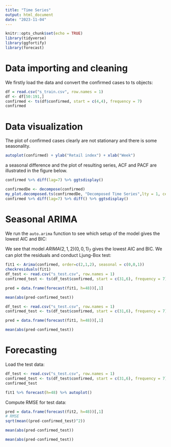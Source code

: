 ```yaml
---
title: "Time Series"
output: html_document
date: "2023-11-04"
---
```


```r
knitr::opts_chunk$set(echo = TRUE)
library(tidyverse)
library(ggfortify)
library(forecast)
```

# Data importing and cleaning

We firstly load the data and convert the confirmed cases to ts objects:

```r
df = read.csv("s_train.csv", row.names = 1)
df <- df[50:191,]
confirmed <- ts(df$confirmed, start = c(4,4), frequency = 7)
confirmed
```

# Data visualization

The plot of confirmed cases clearly are not stationary and there is some seasonality. 

```r
autoplot(confirmed) + ylab("Retail index") + xlab("Week")
```


a seasonal difference and the plot of resulting series, ACF and PACF are illustrated in the figure below. 

```r
confirmed %>% diff(lag=7) %>% ggtsdisplay()
```



```r
confirmedDe <- decompose(confirmed)
my_plot.decomposed.ts(confirmedDe, "Decomposed Time Series",lty = 1, cex =2)
confirmed %>% diff(lag=7) %>% diff() %>% ggtsdisplay()
```


# Seasonal ARIMA






We run the `auto.arima` function to see which setup of the model gives the lowest AIC and BIC: 



We see that model $ARIMA(2,1,2)(0,0,1)_7$ gives the lowest AIC and BIC. We can plot the residuals and conduct Ljung-Box test:

```r

fit1 <- Arima(confirmed, order=c(2,1,2), seasonal = c(0,0,1))
checkresiduals(fit1)
df_test <- read.csv("s_test.csv", row.names = 1)
confirmed_test <- ts(df_test$confirmed, start = c(31,6), frequency = 7)

pred = data.frame(forecast(fit1, h=48))[,1]

mean(abs(pred-confirmed_test))
```



```r
df_test <- read.csv("s_test.csv", row.names = 1)
confirmed_test <- ts(df_test$confirmed, start = c(31,6), frequency = 7)

pred = data.frame(forecast(fit1, h=48))[,1]

mean(abs(pred-confirmed_test))
```

# Forecasting

Load the test data:

```r
df_test <- read.csv("s_test.csv", row.names = 1)
confirmed_test <- ts(df_test$confirmed, start = c(31,6), frequency = 7)
confirmed_test
```

```r
fit1 %>% forecast(h=48) %>% autoplot()
```

Compute RMSE for test data:

```r
pred = data.frame(forecast(fit2, h=48))[,1]
# RMSE
sqrt(mean((pred-confirmed_test)^2))

mean(abs(pred-confirmed_test))
```
```r
mean(abs(pred-confirmed_test))
```


